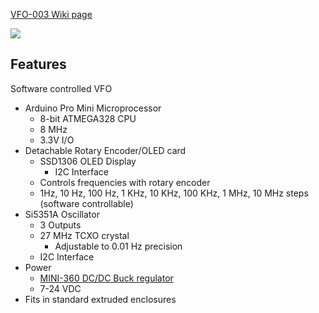 [http://land-boards.com/blwiki/index.php?title=VFO-003 VFO-003 Wiki page]

<img src="http://land-boards.com/blwiki/images/1/14/VFO-003-B.png"></img>

== Features ==

Software controlled VFO

* Arduino Pro Mini Microprocessor
** 8-bit ATMEGA328 CPU
** 8 MHz
** 3.3V I/O
* Detachable Rotary Encoder/OLED card
** SSD1306 OLED Display
*** I2C Interface
** Controls frequencies with rotary encoder
** 1Hz, 10 Hz, 100 Hz, 1 KHz, 10 KHz, 100 KHz, 1 MHz, 10 MHz steps (software controllable)
* Si5351A Oscillator
** 3 Outputs
** 27 MHz TCXO crystal
*** Adjustable to 0.01 Hz precision 
** I2C Interface
* Power
** [[Mini360_Buck_Converter|MINI-360 DC/DC Buck regulator]]
** 7-24 VDC
* Fits in standard extruded enclosures
